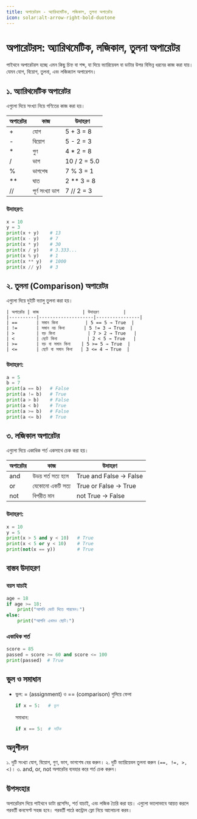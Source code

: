 ```yaml
---
title: অপারেটরস - অ্যারিথমেটিক, লজিকাল, তুলনা অপারেটর
icon: solar:alt-arrow-right-bold-duotone
---
```


# অপারেটরস: অ্যারিথমেটিক, লজিকাল, তুলনা অপারেটর

পাইথনে অপারেটরস হচ্ছে এমন কিছু চিহ্ন বা শব্দ, যা দিয়ে ভ্যারিয়েবল বা ডাটার উপর বিভিন্ন ধরনের কাজ করা যায়। যেমন যোগ, বিয়োগ, তুলনা, এবং লজিক্যাল অপারেশন।

## ১. অ্যারিথমেটিক অপারেটর

এগুলো দিয়ে সংখ্যা নিয়ে গণিতের কাজ করা হয়।

| অপারেটর | কাজ              | উদাহরণ         |
|----------|------------------|----------------|
| +        | যোগ              | 5 + 3 = 8      |
| -        | বিয়োগ            | 5 - 2 = 3      |
| *        | গুণ              | 4 * 2 = 8      |
| /        | ভাগ              | 10 / 2 = 5.0   |
| %        | ভাগশেষ           | 7 % 3 = 1      |
| **       | ঘাত              | 2 ** 3 = 8     |
| //       | পূর্ণ সংখ্যা ভাগ | 7 // 2 = 3     |

### উদাহরণ:
```python
x = 10
y = 3
print(x + y)    # 13
print(x - y)    # 7
print(x * y)    # 30
print(x / y)    # 3.333...
print(x % y)    # 1
print(x ** y)   # 1000
print(x // y)   # 3
```

## ২. তুলনা (Comparison) অপারেটর

এগুলো দিয়ে দুইটি ভ্যালু তুলনা করা হয়।
```
| অপারেটর | কাজ                | উদাহরণ         |
|----------|--------------------|----------------|
| ==       | সমান কিনা          | 5 == 5 → True  |
| !=       | সমান নয় কিনা       | 5 != 3 → True  |
| >        | বড় কিনা            | 7 > 2 → True   |
| <        | ছোট কিনা           | 2 < 5 → True   |
| >=       | বড় বা সমান কিনা    | 5 >= 5 → True  |
| <=       | ছোট বা সমান কিনা   | 3 <= 4 → True  |
```

### উদাহরণ:
```python
a = 5
b = 7
print(a == b)   # False
print(a != b)   # True
print(a > b)    # False
print(a < b)    # True
print(a >= b)   # False
print(a <= b)   # True
```

## ৩. লজিকাল অপারেটর

এগুলো দিয়ে একাধিক শর্ত একসাথে চেক করা হয়।

| অপারেটর | কাজ                | উদাহরণ         |
|----------|--------------------|----------------|
| and      | উভয় শর্ত সত্য হলে | True and False → False |
| or       | যেকোনো একটি সত্য  | True or False → True   |
| not      | বিপরীত মান         | not True → False       |

### উদাহরণ:
```python
x = 10
y = 5
print(x > 5 and y < 10)   # True
print(x < 5 or y < 10)    # True
print(not(x == y))        # True
```

## বাস্তব উদাহরণ

### বয়স যাচাই
```python
age = 18
if age >= 18:
    print("আপনি ভোট দিতে পারবেন।")
else:
    print("আপনি এখনও ছোট।")
```

### একাধিক শর্ত
```python
score = 85
passed = score >= 60 and score <= 100
print(passed)  # True
```

## ভুল ও সমাধান

- ভুল: = (assignment) ও == (comparison) গুলিয়ে ফেলা
  ```python
  if x = 5:   # ভুল
  ```
  সমাধান:
  ```python
  if x == 5:  # সঠিক
  ```

## অনুশীলন

১. দুটি সংখ্যা যোগ, বিয়োগ, গুণ, ভাগ, ভাগশেষ বের করুন।
২. দুটি ভ্যারিয়েবল তুলনা করুন `(==, !=, >, <)`।
৩. and, or, not অপারেটর ব্যবহার করে শর্ত চেক করুন।

## উপসংহার

অপারেটরস দিয়ে পাইথনে ডাটা প্রসেসিং, শর্ত যাচাই, এবং লজিক তৈরি করা হয়। এগুলো ভালোভাবে আয়ত্ত করলে পরবর্তী কনসেপ্ট সহজ হবে। পরবর্তী পাঠে কন্ট্রোল ফ্লো নিয়ে আলোচনা করব।
